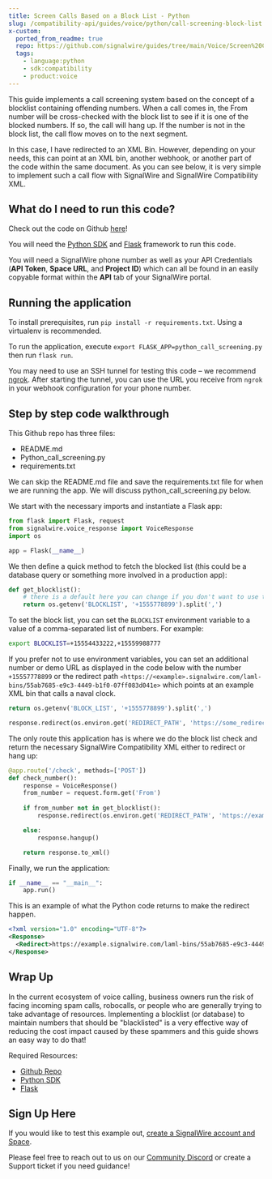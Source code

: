 ---
title: Screen Calls Based on a Block List - Python
slug: /compatibility-api/guides/voice/python/call-screening-block-list
x-custom:
  ported_from_readme: true
  repo: https://github.com/signalwire/guides/tree/main/Voice/Screen%20Calls%20Based%20on%20Block%20List%20with%20Python
  tags:
    - language:python
    - sdk:compatibility
    - product:voice
---

This guide implements a call screening system based on the concept of a blocklist containing offending numbers. When a call comes in, the From number will be cross-checked with the block list to see if it is one of the blocked numbers. If so, the call will hang up. If the number is not in the block list, the call flow moves on to the next segment. 

In this case, I have redirected to an XML Bin. However, depending on your needs, this can point at an XML bin, another webhook, or another part of the code within the same document. As you can see below, it is very simple to implement such a call flow with SignalWire and SignalWire Compatibility XML.

What do I need to run this code?
--------------------------------

Check out the code on Github [here](https://github.com/signalwire/guides/tree/main/Voice/Screen%20Calls%20Based%20on%20Block%20List%20with%20Python)!

You will need the [Python SDK](/compatibility-api/sdks) and [Flask](https://pypi.org/project/Flask/) framework to run this code.

You will need a SignalWire phone number as well as your API Credentials (**API Token**, **Space URL**, and **Project ID**) which can all be found in an easily copyable format within the **API** tab of your SignalWire portal. 

Running the application
-----------------------

To install prerequisites, run `pip install -r requirements.txt`. Using a virtualenv is recommended.

To run the application, execute `export FLASK_APP=python_call_screening.py` then run `flask run`.

You may need to use an SSH tunnel for testing this code – we recommend [ngrok](https://ngrok.com/). After starting the tunnel, you can use the URL you receive from `ngrok` in your webhook configuration for your phone number.

Step by step code walkthrough
-----------------------------

This Github repo has three files: 

- README.md
- Python_call_screening.py
- requirements.txt 

We can skip the README.md file and save the requirements.txt file for when we are running the app. We will discuss python_call_screening.py below. 

We start with the necessary imports and instantiate a Flask app:

```python
from flask import Flask, request
from signalwire.voice_response import VoiceResponse
import os

app = Flask(__name__)
```

We then define a quick method to fetch the blocked list (this could be a database query or something more involved in a production app):

```python
def get_blocklist():
    # there is a default here you can change if you don't want to use the environment variable
    return os.getenv('BLOCKLIST', '+1555778899').split(',')
```

To set the block list, you can set the `BLOCKLIST` environment variable to a value of a comma-separated list of numbers. For example:

```bash
export BLOCKLIST=+15554433222,+15559988777
```

If you prefer not to use environment variables, you can set an additional number or demo URL as displayed in the code below with the number `+15557778899` or the redirect path `<https://<example>.signalwire.com/laml-bins/55ab7685-e9c3-4449-b1f0-07ff083d041e>` which points at an example XML bin that calls a naval clock.

```python
return os.getenv('BLOCK_LIST', '+1555778899').split(',')
```

```python
response.redirect(os.environ.get('REDIRECT_PATH', 'https://some_redirect_url'))
```

The only route this application has is where we do the block list check and return the necessary SignalWire Compatibility XML either to redirect or hang up:

```python
@app.route('/check', methods=['POST'])
def check_number():
    response = VoiceResponse()
    from_number = request.form.get('From')
    
    if from_number not in get_blocklist():
        response.redirect(os.environ.get('REDIRECT_PATH', 'https://example.signalwire.com/laml-bins/55ab7685-e9c3-4449-b1f0-07ff083d041e'))

    else:
        response.hangup()

    return response.to_xml()
```

Finally, we run the application:

```python
if __name__ == "__main__":
    app.run()
```

This is an example of what the Python code returns to make the redirect happen.

```xml
<?xml version="1.0" encoding="UTF-8"?>
<Response>
  <Redirect>https://example.signalwire.com/laml-bins/55ab7685-e9c3-4449-b1f0-07ff083d041e</Redirect>
</Response>
```

Wrap Up
-------

In the current ecosystem of voice calling, business owners run the risk of facing incoming spam calls, robocalls, or people who are generally trying to take advantage of resources. Implementing a blocklist (or database) to maintain numbers that should be "blacklisted" is a very effective way of reducing the cost impact caused by these spammers and this guide shows an easy way to do that!

Required Resources: 

- [Github Repo](https://github.com/signalwire/guides/tree/main/Voice/Screen%20Calls%20Based%20on%20Block%20List%20with%20Python)
- [Python SDK](/compatibility-api/sdks)
- [Flask](https://pypi.org/project/Flask/)

Sign Up Here
------------

If you would like to test this example out, [create a SignalWire account and Space](https://m.signalwire.com/signups/new?s=1).

Please feel free to reach out to us on our [Community Discord](https://discord.com/invite/F2WNYTNjuF) or create a Support ticket if you need guidance!
